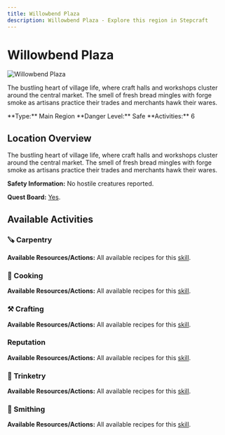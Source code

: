 ```yaml
---
title: Willowbend Plaza
description: Willowbend Plaza - Explore this region in Stepcraft
---
```


# Willowbend Plaza

<div className="flex items-start gap-6 mb-8">
  <div className="flex-shrink-0">
    <img src="/assets/locations/willowbend_plaza.png" alt="Willowbend Plaza" className="w-32 h-32 border rounded-lg object-cover" />
  </div>
  <div className="flex-1">
    <div className="space-y-3">
      <p className="text-lg text-muted-foreground">The bustling heart of village life, where craft halls and workshops cluster around the central market. The smell of fresh bread mingles with forge smoke as artisans practice their trades and merchants hawk their wares.</p>
      <div className="flex flex-wrap gap-4 text-sm">
        <span className="px-3 py-1 bg-blue-100 dark:bg-blue-900 rounded-md">
          **Type:** Main Region
        </span>
        <span className="px-3 py-1 bg-green-100 dark:bg-green-900 rounded-md">
          **Danger Level:** Safe
        </span>
        <span className="px-3 py-1 bg-purple-100 dark:bg-purple-900 rounded-md">
          **Activities:** 6
        </span>
      </div>
    </div>
  </div>
</div>

## Location Overview

The bustling heart of village life, where craft halls and workshops cluster around the central market. The smell of fresh bread mingles with forge smoke as artisans practice their trades and merchants hawk their wares.

**Safety Information:** No hostile creatures reported.

**Quest Board:** [Yes](/docs/quests).


## Available Activities

### 🪚 Carpentry

**Available Resources/Actions:** All available recipes for this [skill](/docs/skills/individual/carpentry).



### 🍳 Cooking

**Available Resources/Actions:** All available recipes for this [skill](/docs/skills/individual/cooking). 



### ⚒️ Crafting

**Available Resources/Actions:** All available recipes for this [skill](/docs/skills/individual/crafting).



### Reputation

**Available Resources/Actions:** All available recipes for this [skill](/docs/skills/individual/reputation).



### 💍 Trinketry

**Available Resources/Actions:** All available recipes for this [skill](/docs/skills/individual/trinketry).



### 🔨 Smithing

**Available Resources/Actions:** All available recipes for this [skill](/docs/skills/individual/smithing).



